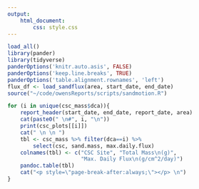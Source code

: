 ```yaml
---
output: 
    html_document:
        css: style.css
---
```


```r
load_all()
library(pander)
library(tidyverse)
panderOptions('knitr.auto.asis', FALSE)
panderOptions('keep.line.breaks', TRUE)
panderOptions('table.alignment.rownames', 'left')
flux_df <- load_sandflux(area, start_date, end_date)
source("~/code/owensReports/scripts/sandmotion.R")
```

```r
for (i in unique(csc_mass$dca)){
    report_header(start_date, end_date, report_date, area)
    cat(paste0(" \n#", i, "\n"))
    print(csc_plots[[i]])
    cat(" \n \n ")
    tbl <- csc_mass %>% filter(dca==i) %>% 
        select(csc, sand.mass, max.daily.flux)
    colnames(tbl) <- c("CSC Site", "Total Mass\n(g)", 
                       "Max. Daily Flux\n(g/cm^2/day)")
    pandoc.table(tbl)
    cat("<p style=\"page-break-after:always;\"></p> \n")
}
```

